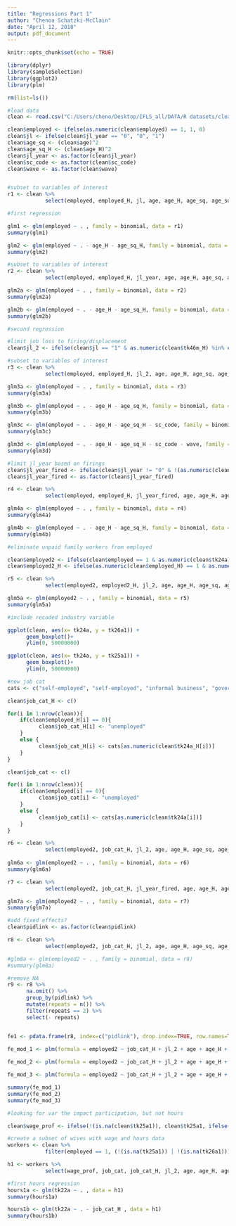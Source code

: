 ```yaml
---
title: "Regressions Part 1"
author: "Chenoa Schatzki-McClain"
date: "April 12, 2018"
output: pdf_document
---
```


```r
knitr::opts_chunk$set(echo = TRUE)
```

```r
library(dplyr)
library(sampleSelection)
library(ggplot2)
library(plm)
```

```r

rm(list=ls())

```

```r
#load data
clean <- read.csv("C:/Users/cheno/Desktop/IFLS_all/DATA/R datasets/clean_4_10.csv")

clean$employed <- ifelse(as.numeric(clean$employed) == 1, 1, 0)
clean$jl <- ifelse(clean$jl_year == "0", "0", "1")
clean$age_sq <- (clean$age)^2
clean$age_sq_H <- (clean$age_H)^2
clean$jl_year <- as.factor(clean$jl_year)
clean$sc_code <- as.factor(clean$sc_code)
clean$wave <- as.factor(clean$wave)


#subset to variables of interest
r1 <- clean %>%
            select(employed, employed_H, jl, age, age_H, age_sq, age_sq_H, dl06, dl06_H, dependents, working_dependents, other_HHM, other_working, sc_code, wave)
```

```r

#first regression

glm1 <- glm(employed ~ . , family = binomial, data = r1)
summary(glm1)

glm2 <- glm(employed ~ . - age_H - age_sq_H, family = binomial, data = r1)
summary(glm2)

```

```r
#subset to variables of interest
r2 <- clean %>%
            select(employed, employed_H, jl_year, age, age_H, age_sq, age_sq_H, dl06, dl06_H, dependents, working_dependents, other_HHM, other_working, sc_code, wave)

glm2a <- glm(employed ~ . , family = binomial, data = r2)
summary(glm2a)

glm2b <- glm(employed ~ . - age_H - age_sq_H, family = binomial, data = r2)
summary(glm2b)

```

```r
#second regression

#limit job loss to firing/displacement
clean$jl_2 <- ifelse(clean$jl == "1" & as.numeric(clean$tk46m_H) %in% c(1, 2, 5), 1, 0)

#subset to variables of interest
r3 <- clean %>%
            select(employed, employed_H, jl_2, age, age_H, age_sq, age_sq_H, dl06, dl06_H, dependents, working_dependents, other_HHM, other_working, sc_code, wave)

glm3a <- glm(employed ~ . , family = binomial, data = r3)
summary(glm3a)

glm3b <- glm(employed ~ . - age_H - age_sq_H, family = binomial, data = r3)
summary(glm3b)

glm3c <- glm(employed ~ . - age_H - age_sq_H - sc_code, family = binomial, data = r3)
summary(glm3c)

glm3d <- glm(employed ~ . - age_H - age_sq_H - sc_code - wave, family = binomial, data = r3)
summary(glm3d)

```

```r

#limit jl_year based on firings
clean$jl_year_fired <- ifelse(clean$jl_year != "0" & !(as.numeric(clean$tk46m_H) %in% c(1, 2, 5)), 0, as.numeric(clean$jl_year)-1)
clean$jl_year_fired <- as.factor(clean$jl_year_fired)

r4 <- clean %>%
            select(employed, employed_H, jl_year_fired, age, age_H, age_sq, age_sq_H, dl06, dl06_H, dependents, working_dependents, other_HHM, other_working, sc_code, wave)

glm4a <- glm(employed ~ . , family = binomial, data = r4)
summary(glm4a)

glm4b <- glm(employed ~ . - age_H - age_sq_H, family = binomial, data = r4)
summary(glm4b)

```

```r

#eliminate unpaid family workers from employed

clean$employed2 <- ifelse(clean$employed == 1 & as.numeric(clean$tk24a) == 6, 0, clean$employed)
clean$employed2_H <- ifelse(as.numeric(clean$employed_H) == 1 & as.numeric(clean$tk24a_H) == 6, 0, as.numeric(clean$employed_H))

r5 <- clean %>%
            select(employed2, employed2_H, jl_2, age, age_H, age_sq, age_sq_H, dl06, dl06_H, dependents, working_dependents, other_HHM, other_working, sc_code, wave)

glm5a <- glm(employed2 ~ . , family = binomial, data = r5)
summary(glm5a)
```

```r

#include recoded industry variable

ggplot(clean, aes(x= tk24a, y = tk26a1)) +
      geom_boxplot()+
      ylim(0, 50000000)

ggplot(clean, aes(x= tk24a, y = tk25a1)) +
      geom_boxplot()+
      ylim(0, 50000000)

#new job cat
cats <- c("self-employed", "self-employed", "informal business", "government", "private", "unemployed", "casual", "casual")

clean$job_cat_H <- c()

for(i in 1:nrow(clean)){
    if(clean$employed_H[i] == 0){
          clean$job_cat_H[i] <- "unemployed"
    }
    else {
          clean$job_cat_H[i] <- cats[as.numeric(clean$tk24a_H[i])]
    }
}

clean$job_cat <- c()

for(i in 1:nrow(clean)){
    if(clean$employed[i] == 0){
          clean$job_cat[i] <- "unemployed"
    }
    else {
          clean$job_cat[i] <- cats[as.numeric(clean$tk24a[i])]
    }
}

r6 <- clean %>%
            select(employed2, job_cat_H, jl_2, age, age_H, age_sq, age_sq_H, dl06, dl06_H, dependents, working_dependents, other_HHM, other_working, sc_code, wave)
                
glm6a <- glm(employed2 ~ . , family = binomial, data = r6)
summary(glm6a)

```

```r

r7 <- clean %>%
            select(employed2, job_cat_H, jl_year_fired, age, age_H, age_sq, age_sq_H, dl06, dl06_H, dependents, working_dependents, other_HHM, other_working, sc_code, wave)

glm7a <- glm(employed2 ~ . , family = binomial, data = r7)
summary(glm7a)

```

```r

#add fixed effects?
clean$pidlink <- as.factor(clean$pidlink)

r8 <- clean %>%
            select(employed2, job_cat_H, jl_2, age, age_H, age_sq, age_sq_H, dl06, dl06_H, dependents, working_dependents, other_HHM, other_working, sc_code, wave, pidlink)

#glm8a <- glm(employed2 ~ . , family = binomial, data = r8)
#summary(glm8a)

#remove NA
r9 <- r8 %>%
      na.omit() %>%
      group_by(pidlink) %>%
      mutate(repeats = n()) %>%
      filter(repeats == 2) %>%
      select(- repeats)


fe1 <- pdata.frame(r8, index=c("pidlink"), drop.index=TRUE, row.names=TRUE)

fe_mod_1 <- plm(formula = employed2 ~ job_cat_H + jl_2 + age + age_H + age_sq + age_sq_H + dl06 + dl06_H + dependents + working_dependents + other_HHM + other_working + sc_code + wave, data = fe1, model = "within")
  
fe_mod_2 <- plm(formula = employed2 ~ job_cat_H + jl_2 + age + age_H + age_sq + age_sq_H + dl06 + dl06_H + dependents + working_dependents + other_HHM + other_working + wave, data = fe1, model = "within")

fe_mod_3 <- plm(formula = employed2 ~ job_cat_H + jl_2 + age + age_H + age_sq + age_sq_H + dl06 + dependents + working_dependents + other_HHM + other_working + wave, data = fe1, model = "within")

summary(fe_mod_1)
summary(fe_mod_2)
summary(fe_mod_3)

```

```r

#looking for var the impact participation, but not hours

clean$wage_prof <- ifelse(!(is.na(clean$tk25a1)), clean$tk25a1, ifelse(!(is.na(clean$tk26a1)), clean$tk26a1, NA))

#create a subset of wives with wage and hours data
workers <- clean %>%
            filter(employed == 1, (!(is.na(tk25a1)) | !(is.na(tk26a1))) & !(is.na(tk22a)))

h1 <- workers %>%
            select(wage_prof, job_cat, job_cat_H, jl_2, age, age_H, age_sq, age_sq_H, dl06, dl06_H, dependents, working_dependents, other_HHM, other_working, sc_code, wave, tk22a)

#first hours regression
hours1a <- glm(tk22a ~ . , data = h1)
summary(hours1a)

hours1b <- glm(tk22a ~ . - job_cat_H , data = h1)
summary(hours1b)



```
